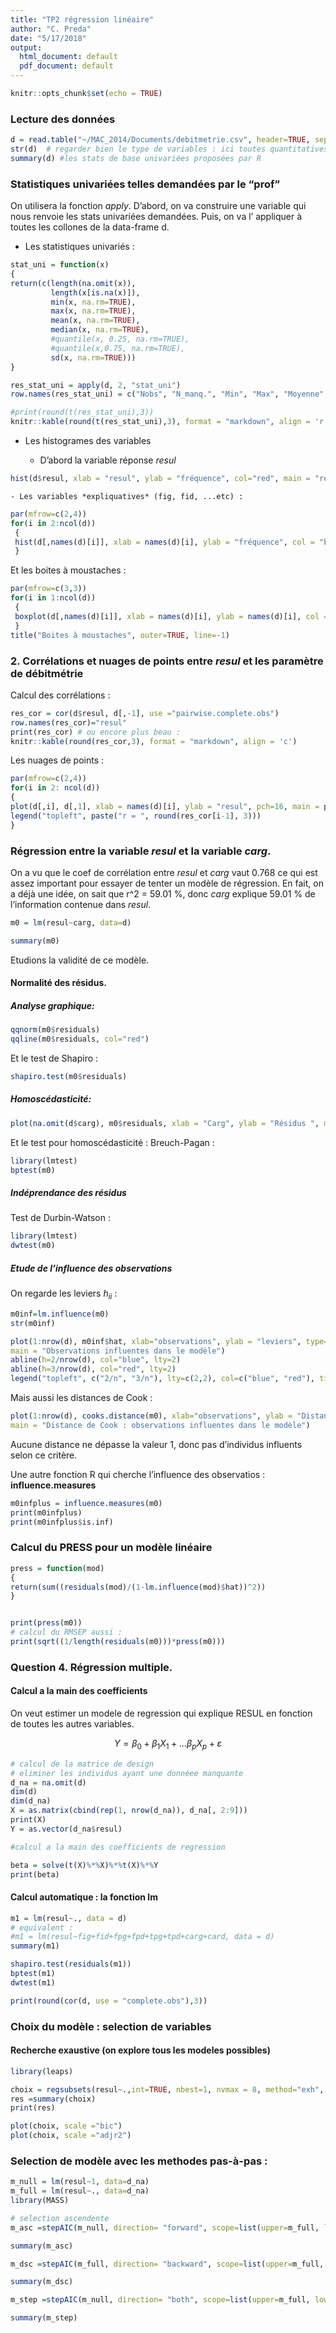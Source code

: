 ```yaml
---
title: "TP2 régression linéaire"
author: "C. Preda"
date: "5/17/2018"
output:
  html_document: default
  pdf_document: default
---
```


```r
knitr::opts_chunk$set(echo = TRUE)
```


### Lecture des données
```r
d = read.table("~/MAC_2014/Documents/debitmetrie.csv", header=TRUE, sep=";", row.names=1, dec=",")
str(d)  # regarder bien le type de variables : ici toutes quantitatives (num)
summary(d) #les stats de base univariées proposées par R 
```

### Statistiques univariées telles demandées par le "prof"
On utilisera la fonction *apply*. D'abord, on va construire une variable qui nous renvoie les stats univariées demandées. Puis, on va l' appliquer à toutes les collones de la data-frame d. 

  - Les statistiques univariés :
  
```r

stat_uni = function(x)
{
return(c(length(na.omit(x)),
         length(x[is.na(x)]),      
         min(x, na.rm=TRUE), 
         max(x, na.rm=TRUE), 
         mean(x, na.rm=TRUE),
         median(x, na.rm=TRUE),
         #quantile(x, 0.25, na.rm=TRUE),
         #quantile(x,0.75, na.rm=TRUE),
         sd(x, na.rm=TRUE)))
}

res_stat_uni = apply(d, 2, "stat_uni")
row.names(res_stat_uni) = c("Nobs", "N_manq.", "Min", "Max", "Moyenne", "Mediane", "Ecart-type")

#print(round(t(res_stat_uni),3))
knitr::kable(round(t(res_stat_uni),3), format = "markdown", align = 'r')
```
  - Les histogrames des variables

    - D'abord la variable réponse *resul* 

```r
hist(d$resul, xlab = "resul", ylab = "fréquence", col="red", main = "resul")
```
 
    - Les variables *expliquatives* (fig, fid, ...etc) :
    
```r
par(mfrow=c(2,4))
for(i in 2:ncol(d))
 {
 hist(d[,names(d)[i]], xlab = names(d)[i], ylab = "fréquence", col = "blue", main = names(d)[i])  
 }

```

Et les boites à moustaches : 


```r
par(mfrow=c(3,3))
for(i in 1:ncol(d))
 {
 boxplot(d[,names(d)[i]], xlab = names(d)[i], ylab = names(d)[i], col = ifelse(i==1, "red","blue"))  
 }
title("Boites à moustaches", outer=TRUE, line=-1)
```


###  2. Corrélations et nuages de points entre *resul* et les paramètre de débitmétrie

Calcul des corrélations : 

```r
res_cor = cor(d$resul, d[,-1], use ="pairwise.complete.obs")
row.names(res_cor)="resul"
print(res_cor) # ou encore plus beau :
knitr::kable(round(res_cor,3), format = "markdown", align = 'c')
```

Les nuages de points : 

```r
par(mfrow=c(2,4))
for(i in 2: ncol(d))
{
plot(d[,i], d[,1], xlab = names(d)[i], ylab = "resul", pch=16, main = paste("resul vs", names(d)[i]))
legend("topleft", paste("r = ", round(res_cor[i-1], 3)))
}
```

### Régression entre la variable *resul* et la variable *carg*.
On a vu que le coef de corrélation entre *resul* et *carg* vaut 0.768 ce qui est 
assez important pour essayer de tenter un modèle de régression. En fait, on a déjà une
idée, on sait que r^2  = 59.01 %, donc *carg* explique 59.01 % de l'information 
contenue dans *resul*.

```r

m0 = lm(resul~carg, data=d)

summary(m0)
```

Etudions la validité de ce modèle.

#### Normalité des résidus.
##### Analyse graphique:

```r
qqnorm(m0$residuals)
qqline(m0$residuals, col="red")
```

Et le test de Shapiro :

```r
shapiro.test(m0$residuals)
```

##### Homoscédasticité:

```r
plot(na.omit(d$carg), m0$residuals, xlab = "Carg", ylab = "Résidus ", main = "Homoscédasticité de m0")
```

Et le test pour homoscédasticité : Breuch-Pagan :

```r
library(lmtest)
bptest(m0)
```

##### Indéprendance des résidus

Test de Durbin-Watson :

```r
library(lmtest)
dwtest(m0)
```

##### Etude de l'influence des observations

On regarde les leviers $h_{ii}$ :

```r
m0inf=lm.influence(m0)
str(m0inf)

plot(1:nrow(d), m0inf$hat, xlab="observations", ylab = "leviers", type="h", 
main = "Observations influentes dans le modèle")
abline(h=2/nrow(d), col="blue", lty=2)
abline(h=3/nrow(d), col="red", lty=2)
legend("topleft", c("2/n", "3/n"), lty=c(2,2), col=c("blue", "red"), title = "limite:")
```

Mais aussi les distances de Cook :

```r
plot(1:nrow(d), cooks.distance(m0), xlab="observations", ylab = "Distance de Cook", type="h", 
main = "Distance de Cook : observations influentes dans le modèle")

```
Aucune distance ne dépasse la valeur 1, donc pas d'individus influents selon ce critère.

Une autre fonction R qui cherche l'influence des observatios : **influence.measures**

```r
m0infplus = influence.measures(m0)
print(m0infplus)
print(m0infplus$is.inf)
```


### Calcul du PRESS pour un modèle linéaire
```r
press = function(mod)
{
return(sum((residuals(mod)/(1-lm.influence(mod)$hat))^2))  
}


print(press(m0))
# calcul du RMSEP aussi :
print(sqrt((1/length(residuals(m0)))*press(m0)))

```

### Question 4. Régression multiple.

#### Calcul a la main des coefficients

On veut estimer un modele de regression qui explique RESUL en fonction de toutes les autres variables.

$$ Y  = \beta_0 + \beta_1 X_1 +\ldots \beta_p X_p +\varepsilon$$
```r
# calcul de la matrice de design
# eliminer les individus ayant une donnéee manquante
d_na = na.omit(d)
dim(d)
dim(d_na)
X = as.matrix(cbind(rep(1, nrow(d_na)), d_na[, 2:9]))
print(X)
Y = as.vector(d_na$resul)

#calcul a la main des coefficients de regression 

beta = solve(t(X)%*%X)%*%t(X)%*%Y
print(beta)

```


#### Calcul automatique : la fonction lm

```r
m1 = lm(resul~., data = d)
# equivalent :
#m1 = lm(resul~fig+fid+fpg+fpd+tpg+tpd+carg+card, data = d)
summary(m1)

shapiro.test(residuals(m1))
bptest(m1)
dwtest(m1)

print(round(cor(d, use = "complete.obs"),3))

```

### Choix du modèle : selection de variables

#### Recherche exaustive (on explore tous les modeles possibles)

```r
library(leaps)

choix = regsubsets(resul~.,int=TRUE, nbest=1, nvmax = 8, method="exh", data=d )
res =summary(choix)
print(res)

plot(choix, scale ="bic")
plot(choix, scale ="adjr2")
```

### Selection de modèle avec les methodes pas-à-pas : 

```r
m_null = lm(resul~1, data=d_na)
m_full = lm(resul~., data=d_na)
library(MASS)

# selection ascendente 
m_asc =stepAIC(m_null, direction= "forward", scope=list(upper=m_full, lower=m_null))

summary(m_asc)

m_dsc =stepAIC(m_full, direction= "backward", scope=list(upper=m_full, lower=m_null))

summary(m_dsc)

m_step =stepAIC(m_null, direction= "both", scope=list(upper=m_full, lower=m_null))

summary(m_step)

```




















    
